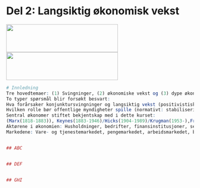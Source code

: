 
# Del 2: Langsiktig økonomisk vekst
<img id='grede' src="bilder/growth.jpg" height="75px" width="300px" />
<img id='grere' src="bilder/poverty.jpg" height="75px" width="300px" />


```r
# Innledning
Tre hovedtemaer: (1) Svingninger, (2) økonomiske vekst og (3) dype økonomiske kriser.
To typer spørsmål blir forsøkt besvart: 
Hva forårsaker konjunktursvingninger og langsiktig vekst (positivistisk)?: 
Hvilken rolle bør offentlige myndigheter spille (normativt: stabiliseringspolitikk og vekstpolitikk)?
Sentral økonomer stiftet bekjentskap med i dette kurset:
(Marx(1818-1883)), Keynes(1883-1946)/Hicks(1904-1989)/Krugman(1953-),Friedman(1912-2006),Hayek(1899-1992)(Mises)/Minsky(1919-1996)
Aktørene i økonomien: Husholdninger, bedrifter, finansinstitusjoner, sentralbanken og offentlige myndigheter
Markedene: Vare- og tjenestemarkedet, pengemarkedet, arbeidsmarkedet, bankkreditt og valutakursmarkedet.


## ABC


## DEF


## GHI


```

